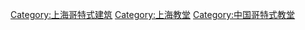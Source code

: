 
[[Category:上海哥特式建筑|Category:上海哥特式建筑]]
[[Category:上海教堂|Category:上海教堂]]
[[Category:中国哥特式教堂|Category:中国哥特式教堂]]